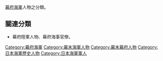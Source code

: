 [[幕府海軍|幕府海軍]]人物之分類。

==關連分類==
*幕府陸軍人物、幕府海事官僚。

[[Category:幕府海軍|Category:幕府海軍]]
[[Category:幕末海軍人物|Category:幕末海軍人物]]
[[Category:幕末幕府人物|Category:幕末幕府人物]]
[[Category:日本海軍歷史人物|Category:日本海軍歷史人物]]
[[Category:日本海軍軍人|Category:日本海軍軍人]]